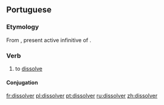 ==Portuguese==

===Etymology===
From {{etyl|la|pt}} {{term|dissolvere|lang=la}}, present active infinitive of {{term|dissolvo|dissolvō|lang=la}}.

===Verb===
{{pt-verb}}

# to [[dissolve]]

====Conjugation====
{{pt-conj|dissolv|er}}

[[fr:dissolver]]
[[pl:dissolver]]
[[pt:dissolver]]
[[ru:dissolver]]
[[zh:dissolver]]